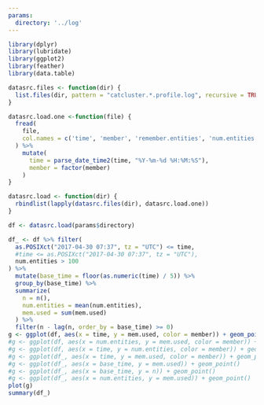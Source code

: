 ```yaml
---
params:
  directory: '../log'
---
```



```r
library(dplyr)
library(lubridate)
library(ggplot2)
library(feather)
library(data.table)
```

```r
datasrc.files <- function(dir) {
  list.files(dir, pattern = "catcluster.*.profile.log", recursive = TRUE, full.names = TRUE)
}

datasrc.load.one <-function(file) {
  fread(
    file,
    col.names = c('time', 'member', 'remember.entities', 'num.entities', 'mem.used.redis', 'mem.used', 'mem.total', 'mem.free', 'mem.max')
  ) %>%
    mutate(
      time = parse_date_time2(time, "%Y-%m-%d %H:%M:%S"),
      member = factor(member)
    )
}

datasrc.load <- function(dir) {
  rbindlist(lapply(datasrc.files(dir), datasrc.load.one))
}

df <- datasrc.load(params$directory)
```

```r
df_ <- df %>% filter(
  as.POSIXct("2017-04-30 07:37", tz = "UTC") <= time,
  #time <= as.POSIXct("2017-04-30 07:37", tz = "UTC"),
  num.entities > 100
) %>%
  mutate(base_time = floor(as.numeric(time) / 5)) %>%
  group_by(base_time) %>%
  summarize(
    n = n(),
    num.entities = mean(num.entities),
    mem.used = sum(mem.used)
  ) %>%
  filter(n - lag(n, order_by = base_time) >= 0)
g <- ggplot(df, aes(x = time, y = mem.used, color = member)) + geom_point()
#g <- ggplot(df, aes(x = num.entities, y = mem.used, color = member)) + geom_point()
#g <- ggplot(df, aes(x = time, y = num.entities, color = member)) + geom_point()
#g <- ggplot(df_, aes(x = time, y = mem.used, color = member)) + geom_point()
#g <- ggplot(df_, aes(x = base_time, y = mem.used)) + geom_point()
#g <- ggplot(df_, aes(x = base_time, y = n)) + geom_point()
#g <- ggplot(df_, aes(x = num.entities, y = mem.used)) + geom_point()
plot(g)
summary(df_)
```
